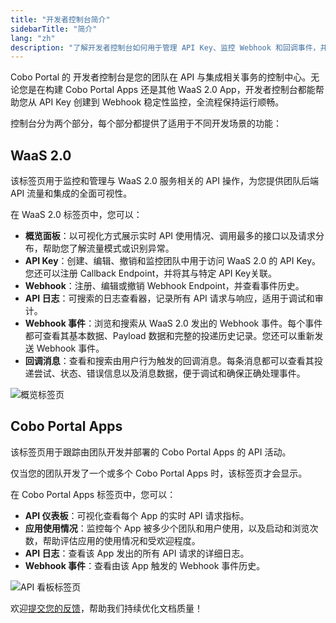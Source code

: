 ```yaml
---
title: "开发者控制台简介"
sidebarTitle: "简介"
lang: "zh"
description: "了解开发者控制台如何用于管理 API Key、监控 Webhook 和回调事件，并跟踪团队内应用的使用情况。"
---
```


Cobo Portal 的 开发者控制台是您的团队在 API 与集成相关事务的控制中心。无论您是在构建 Cobo Portal Apps 还是其他 WaaS 2.0 App，开发者控制台都能帮助您从 API Key 创建到 Webhook 稳定性监控，全流程保持运行顺畅。

控制台分为两个部分，每个部分都提供了适用于不同开发场景的功能：

## WaaS 2.0

该标签页用于监控和管理与 WaaS 2.0 服务相关的 API 操作，为您提供团队后端 API 流量和集成的全面可视性。

在 WaaS 2.0 标签页中，您可以：

- **概览面板**：以可视化方式展示实时 API 使用情况、调用最多的接口以及请求分布，帮助您了解流量模式或识别异常。
- **API Key**：创建、编辑、撤销和监控团队中用于访问 WaaS 2.0 的 API Key。您还可以注册 Callback Endpoint，并将其与特定 API Key关联。
- **Webhook**：注册、编辑或撤销 Webhook Endpoint，并查看事件历史。
- **API 日志**：可搜索的日志查看器，记录所有 API 请求与响应，适用于调试和审计。
- **Webhook 事件**：浏览和搜索从 WaaS 2.0 发出的 Webhook 事件。每个事件都可查看其基本数据、Payload 数据和完整的投递历史记录。您还可以重新发送 Webhook 事件。
- **回调消息**：查看和搜索由用户行为触发的回调消息。每条消息都可以查看其投递尝试、状态、错误信息以及消息数据，便于调试和确保正确处理事件。

<img src="/cn/images/developer-console/overview.png" className="screenshot_full_screen" alt="概览标签页" />

## Cobo Portal Apps

该标签页用于跟踪由团队开发并部署的 Cobo Portal Apps 的 API 活动。

<Info>仅当您的团队开发了一个或多个 Cobo Portal Apps 时，该标签页才会显示。</Info>

在 Cobo Portal Apps 标签页中，您可以：

- **API 仪表板**：可视化查看每个 App 的实时 API 请求指标。
- **应用使用情况**：监控每个 App 被多少个团队和用户使用，以及启动和浏览次数，帮助评估应用的使用情况和受欢迎程度。
- **API 日志**：查看该 App 发出的所有 API 请求的详细日志。
- **Webhook 事件**：查看由该 App 触发的 Webhook 事件历史。

<img src="/cn/images/developer-console/api_dashboard.png" className="screenshot_full_screen" alt="API 看板标签页" />

<Tip>欢迎[提交您的反馈](https://forms.zohopublic.com/cobo/form/DocumentFeedbackForm/formperma/QvLOhxJv1_JMsJ-1dleZ8Itb_7rzN-LtgvsDdxosoVI?referrername=manuals)，帮助我们持续优化文档质量！</Tip>